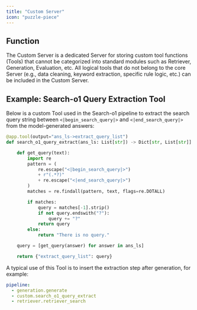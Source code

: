 ```yaml
---
title: "Custom Server"
icon: "puzzle-piece"
---
```


## Function

The Custom Server is a dedicated Server for storing custom tool functions (Tools) that cannot be categorized into standard modules such as Retriever, Generation, Evaluation, etc. All logical tools that do not belong to the core Server (e.g., data cleaning, keyword extraction, specific rule logic, etc.) can be included in the Custom Server.

## Example: Search-o1 Query Extraction Tool

Below is a custom Tool used in the Search-o1 pipeline to extract the search query string between `<|begin_search_query|>` and `<|end_search_query|>` from the model-generated answers:

```python servers/custom/src/custom.py icon="python"
@app.tool(output="ans_ls->extract_query_list")
def search_o1_query_extract(ans_ls: List[str]) -> Dict[str, List[str]]:

    def get_query(text):
        import re
        pattern = (
            re.escape("<|begin_search_query|>")
            + r"(.*?)"
            + re.escape("<|end_search_query|>")
        )
        matches = re.findall(pattern, text, flags=re.DOTALL)

        if matches:
            query = matches[-1].strip()
            if not query.endswith("?"):
                query += "?"
            return query
        else:
            return "There is no query."

    query = [get_query(answer) for answer in ans_ls]

    return {"extract_query_list": query}
```

A typical use of this Tool is to insert the extraction step after generation, for example:

```yaml examples/search_o1.yaml icon="/images/yaml.svg"
pipeline:
  - generation.generate
  - custom.search_o1_query_extract
  - retriever.retriever_search
```